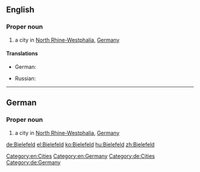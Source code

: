 ==English==
{{wikipedia}}

===Proper noun===
{{en-proper noun}}

# a city in [[North Rhine-Westphalia]],  [[Germany]]

====Translations====
{{trans-top|a city in Germany}}
* German: {{t+|de|Bielefeld|n}}
{{trans-mid}}
* Russian: {{t-|ru|Билефельд|m|tr=Bílefɛlʹd|sc=Cyrl}}
{{trans-bottom}}

[[Category:en:Cities]]
[[Category:en:Germany]]

----

==German==
{{wikipedia|lang=de}}

===Proper noun===
{{de-proper noun|g=n}}

# a city in [[North Rhine-Westphalia]],  [[Germany]]

[[Category:de:Cities]]
[[Category:de:Germany]]

[[de:Bielefeld]]
[[el:Bielefeld]]
[[ko:Bielefeld]]
[[hu:Bielefeld]]
[[zh:Bielefeld]]